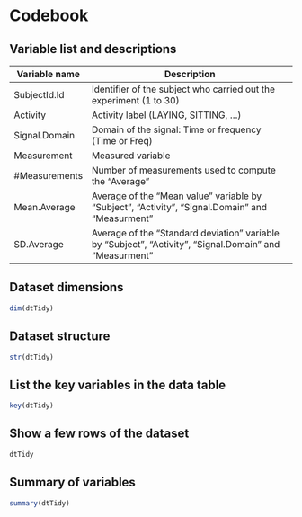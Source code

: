 Codebook
========
 Variable list and descriptions
------------------------------
  
Variable name    | Description
-----------------|-------------------------------------------------------------------
SubjectId.Id     | Identifier of the subject who carried out the experiment (1 to 30)
Activity         | Activity label (LAYING, SITTING, ...)
Signal.Domain    | Domain of the signal: Time or frequency (Time or Freq)
Measurement      | Measured variable
#Measurements    | Number of measurements used to compute the "Average"
Mean.Average     | Average of the "Mean value" variable by "Subject", "Activity", "Signal.Domain" and "Measurment"
SD.Average       | Average of the "Standard deviation" variable by "Subject", "Activity", "Signal.Domain" and "Measurment"

Dataset dimensions
-----------------
  
  ```{r}
dim(dtTidy)
```

Dataset structure
-----------------
  
  ```{r}
str(dtTidy)
```

List the key variables in the data table
----------------------------------------
  
  ```{r}
key(dtTidy)
```

Show a few rows of the dataset
------------------------------
  
  ```{r}
dtTidy
```

Summary of variables
--------------------
  
  ```{r}
summary(dtTidy)
```

